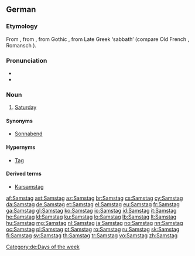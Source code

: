 ==German==

===Etymology===
From {{etyl|gmh|de}} {{term|sameztac|sam(e)ztac|lang=gmh}}, from {{etyl|goh|de}} {{term|sambaztag|lang=goh}}, from Gothic {{term/t|goh|*sambatō}}, from Late Greek {{term|σαμβατος|tr=sambatos|lang=grc}} ‘sabbath’ (compare Old French {{term|sambedi|lang=fro}}, Romansch {{term|somda|lang=rm}}).

===Pronunciation===
* {{IPA|/ˈzamstaːk/|lang=de}}
* {{audio|Samstag.ogg|Samstag}}

===Noun===
{{de-noun|m|Samstags|gen2=Samstages|Samstage}}

# {{context|Austria, Switzerland, southern and western Germany|lang=de}} [[Saturday]]

====Synonyms====
* {{sense|northern and eastern Germany|lang=de}} [[Sonnabend]]

====Hypernyms====
* [[Tag]]

====Derived terms====
* [[Karsamstag]]

[[Category:de:Days of the week]]

[[af:Samstag]]
[[ast:Samstag]]
[[az:Samstag]]
[[br:Samstag]]
[[cs:Samstag]]
[[cy:Samstag]]
[[da:Samstag]]
[[de:Samstag]]
[[et:Samstag]]
[[el:Samstag]]
[[eu:Samstag]]
[[fr:Samstag]]
[[ga:Samstag]]
[[gl:Samstag]]
[[ko:Samstag]]
[[io:Samstag]]
[[id:Samstag]]
[[it:Samstag]]
[[he:Samstag]]
[[kl:Samstag]]
[[ku:Samstag]]
[[lo:Samstag]]
[[lb:Samstag]]
[[lt:Samstag]]
[[hu:Samstag]]
[[mg:Samstag]]
[[nl:Samstag]]
[[ja:Samstag]]
[[no:Samstag]]
[[nn:Samstag]]
[[oc:Samstag]]
[[pl:Samstag]]
[[pt:Samstag]]
[[ro:Samstag]]
[[ru:Samstag]]
[[sk:Samstag]]
[[fi:Samstag]]
[[sv:Samstag]]
[[th:Samstag]]
[[tr:Samstag]]
[[vo:Samstag]]
[[zh:Samstag]]